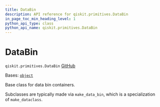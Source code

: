 ```yaml
---
title: DataBin
description: API reference for qiskit.primitives.DataBin
in_page_toc_min_heading_level: 1
python_api_type: class
python_api_name: qiskit.primitives.DataBin
---
```


# DataBin

<span id="qiskit.primitives.DataBin" />

`qiskit.primitives.DataBin` [GitHub](https://github.com/qiskit/qiskit/tree/stable/1.0/qiskit/primitives/containers/data_bin.py "view source code")

Bases: [`object`](https://docs.python.org/3/library/functions.html#object "(in Python v3.12)")

Base class for data bin containers.

Subclasses are typically made via `make_data_bin`, which is a specialization of `make_dataclass`.

